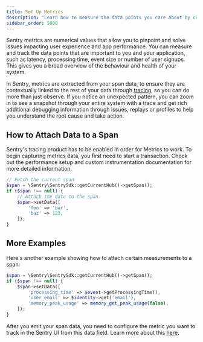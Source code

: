 ```yaml
---
title: Set Up Metrics
description: "Learn how to measure the data points you care about by configuring Metrics in your PHP app."
sidebar_order: 5000
---
```


<Include name="feature-stage-beta-metrics.mdx" />

Sentry metrics are numerical values that allow you to pinpoint and solve issues impacting user experience and app performance. You can measure and track the data points that are important to you and your application, such as latency, processing time, event size or number of user signups. This gives you a broad overview of the behaviour and health of your system.

In Sentry, metrics are extracted from your span data, to ensure they are contextually linked to the rest of your data through [tracing](/platforms/php/tracing/), so you can do more than just observe. If you notice an unexpected pattern, you can zoom in to see a snapshot through your entire system with a trace and get rich additional debugging information through issues, replays or profiles to help you understand the root cause and take action.

## How to Attach Data to a Span

Sentry's tracing product has to be enabled in order for Metrics to work. To begin capturing metrics data, you first need to start a transaction. Check out the <PlatformLink to="/tracing/">performance setup</PlatformLink> and <PlatformLink to="/tracing/instrumentation/custom-instrumentation/">custom instrumentation</PlatformLink> documentation for more detailed information.

```php
// Fetch the current span
$span = \Sentry\SentrySdk::getCurrentHub()->getSpan();
if ($span !== null) {
    // Attach the data to the span
    $span->setData([
        'foo' => 'bar',
        'baz' => 123,
    ]);
}
```

## More Examples 

Here's another example showing how to attach certain measurements to a span:

```php
$span = \Sentry\SentrySdk::getCurrentHub()->getSpan();
if ($span !== null) {
    $span->setData([
        'processing_time' => $event->getProcessingTime(),
        'user_email' => $identity->get('email'),
        'memory_peak_usage' => memory_get_peak_usage(false),
    ]);
}
```

After you emit your span data, you need to configure the metric you want to track in the Sentry UI from this data field. Learn more about this [here](/product/explore/metrics/metrics-set-up/).
